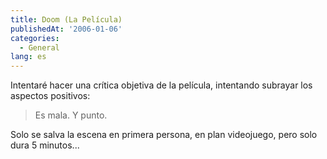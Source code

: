 ```yaml
---
title: Doom (La Película)
publishedAt: '2006-01-06'
categories:
  - General
lang: es
---
```


Intentaré hacer una crítica objetiva de la película, intentando subrayar los aspectos positivos:

> Es mala. Y punto.

Solo se salva la escena en primera persona, en plan videojuego, pero solo dura 5 minutos...
